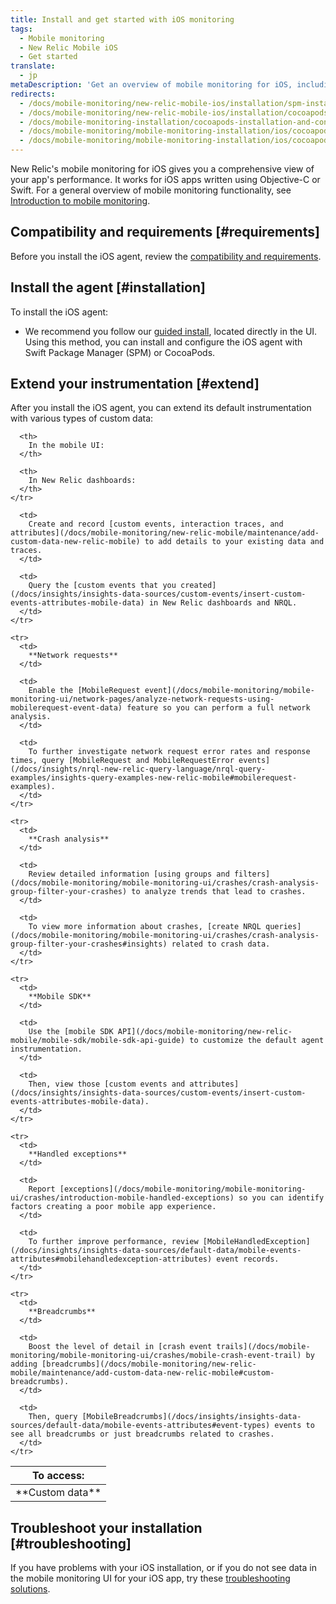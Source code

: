 ```yaml
---
title: Install and get started with iOS monitoring
tags:
  - Mobile monitoring
  - New Relic Mobile iOS
  - Get started
translate:
  - jp
metaDescription: 'Get an overview of mobile monitoring for iOS, including installation, compatibility, and troubleshooting information.'
redirects:
  - /docs/mobile-monitoring/new-relic-mobile-ios/installation/spm-installation/
  - /docs/mobile-monitoring/new-relic-mobile-ios/installation/cocoapods-installation/
  - /docs/mobile-monitoring-installation/cocoapods-installation-and-configuration
  - /docs/mobile-monitoring/mobile-monitoring-installation/ios/cocoapods-installation-and-configuration
  - /docs/mobile-monitoring/mobile-monitoring-installation/ios/cocoapods-installation-configuration
---
```


New Relic's mobile monitoring for iOS gives you a comprehensive view of your app's performance. It works for iOS apps written using Objective-C or Swift. For a general overview of mobile monitoring functionality, see [Introduction to mobile monitoring](/docs/mobile-monitoring/new-relic-mobile/getting-started/introduction-new-relic-mobile).

## Compatibility and requirements [#requirements]

Before you install the iOS agent, review the [compatibility and requirements](/docs/mobile-monitoring/new-relic-mobile-ios/get-started/new-relic-ios-compatibility-requirements).

## Install the agent [#installation]

To install the iOS agent:

* We recommend you follow our [guided install](https://onenr.io/0qwLv87gkj5), located directly in the UI. Using this method, you can install and configure the iOS agent with Swift Package Manager (SPM) or CocoaPods.


## Extend your instrumentation [#extend]

After you install the iOS agent, you can extend its default instrumentation with various types of custom data:

<table>
  <thead>
    <tr>
      <th style={{ width: "125px" }}>
        To access:
      </th>

      <th>
        In the mobile UI:
      </th>

      <th>
        In New Relic dashboards:
      </th>
    </tr>
  </thead>

  <tbody>
    <tr>
      <td>
        **Custom data**
      </td>

      <td>
        Create and record [custom events, interaction traces, and attributes](/docs/mobile-monitoring/new-relic-mobile/maintenance/add-custom-data-new-relic-mobile) to add details to your existing data and traces.
      </td>

      <td>
        Query the [custom events that you created](/docs/insights/insights-data-sources/custom-events/insert-custom-events-attributes-mobile-data) in New Relic dashboards and NRQL.
      </td>
    </tr>

    <tr>
      <td>
        **Network requests**
      </td>

      <td>
        Enable the [MobileRequest event](/docs/mobile-monitoring/mobile-monitoring-ui/network-pages/analyze-network-requests-using-mobilerequest-event-data) feature so you can perform a full network analysis.
      </td>

      <td>
        To further investigate network request error rates and response times, query [MobileRequest and MobileRequestError events](/docs/insights/nrql-new-relic-query-language/nrql-query-examples/insights-query-examples-new-relic-mobile#mobilerequest-examples).
      </td>
    </tr>

    <tr>
      <td>
        **Crash analysis**
      </td>

      <td>
        Review detailed information [using groups and filters](/docs/mobile-monitoring/mobile-monitoring-ui/crashes/crash-analysis-group-filter-your-crashes) to analyze trends that lead to crashes.
      </td>

      <td>
        To view more information about crashes, [create NRQL queries](/docs/mobile-monitoring/mobile-monitoring-ui/crashes/crash-analysis-group-filter-your-crashes#insights) related to crash data.
      </td>
    </tr>

    <tr>
      <td>
        **Mobile SDK**
      </td>

      <td>
        Use the [mobile SDK API](/docs/mobile-monitoring/new-relic-mobile/mobile-sdk/mobile-sdk-api-guide) to customize the default agent instrumentation.
      </td>

      <td>
        Then, view those [custom events and attributes](/docs/insights/insights-data-sources/custom-events/insert-custom-events-attributes-mobile-data).
      </td>
    </tr>

    <tr>
      <td>
        **Handled exceptions**
      </td>

      <td>
        Report [exceptions](/docs/mobile-monitoring/mobile-monitoring-ui/crashes/introduction-mobile-handled-exceptions) so you can identify factors creating a poor mobile app experience.
      </td>

      <td>
        To further improve performance, review [MobileHandledException](/docs/insights/insights-data-sources/default-data/mobile-events-attributes#mobilehandledexception-attributes) event records.
      </td>
    </tr>

    <tr>
      <td>
        **Breadcrumbs**
      </td>

      <td>
        Boost the level of detail in [crash event trails](/docs/mobile-monitoring/mobile-monitoring-ui/crashes/mobile-crash-event-trail) by adding [breadcrumbs](/docs/mobile-monitoring/new-relic-mobile/maintenance/add-custom-data-new-relic-mobile#custom-breadcrumbs).
      </td>

      <td>
        Then, query [MobileBreadcrumbs](/docs/insights/insights-data-sources/default-data/mobile-events-attributes#event-types) events to see all breadcrumbs or just breadcrumbs related to crashes.
      </td>
    </tr>
  </tbody>
</table>

## Troubleshoot your installation [#troubleshooting]

If you have problems with your iOS installation, or if you do not see data in the mobile monitoring UI for your iOS app, try these [troubleshooting solutions](/docs/mobile-monitoring/new-relic-mobile-ios/troubleshoot/no-data-appears-ios).

